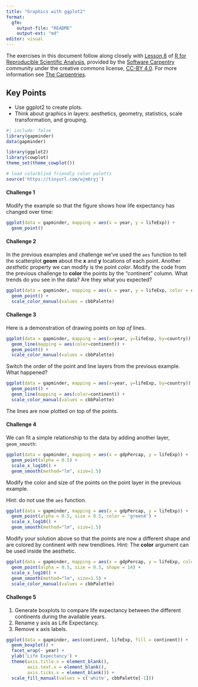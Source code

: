 ```yaml
---
title: "Graphics with ggplot2"
format: 
  gfm:
    output-file: "README"
    output-ext: "md"
editor: visual
---
```


The exercises in this document follow along closely with [Lesson 8](https://swcarpentry.github.io/r-novice-gapminder/08-plot-ggplot2/index.html) of [R for Reproducible Scientific Analysis](https://swcarpentry.github.io/r-novice-gapminder/), provided by the [Software Carpentry](https://software-carpentry.org/) community under the creative commons license, [CC-BY 4.0](https://creativecommons.org/licenses/by/4.0/). For more information see [The Carpentries](https://carpentries.org/).

::: callout-tip
## Key Points

-   Use ggplot2 to create plots.
-   Think about graphics in layers: aesthetics, geometry, statistics, scale transformation, and grouping.
:::

```r
#| include: false
library(gapminder)
data(gapminder)

library(ggplot2)
library(cowplot)
theme_set(theme_cowplot())

# load colorblind friendly color paletts
source('https://tinyurl.com/wjm6ryj')
```

#### Challenge 1

Modify the example so that the figure shows how life expectancy has changed over time:

<!-- Challenge 1 answer begin -->

```r
ggplot(data = gapminder, mapping = aes(x = year, y = lifeExp)) + 
  geom_point()
```

<!-- Challenge 1 answer end -->

#### Challenge 2

In the previous examples and challenge we've used the `aes` function to tell the scatterplot **geom** about the **x** and **y** locations of each point. Another *aesthetic* property we can modify is the point *color*. Modify the code from the previous challenge to **color** the points by the "continent" column. What trends do you see in the data? Are they what you expected?

<!-- Challenge 2 answer begin -->

```r
ggplot(data = gapminder, mapping = aes(x = year, y = lifeExp, color = continent)) + 
  geom_point() +
  scale_color_manual(values = cbbPalette)
```

<!-- Challenge 2 answer end -->

#### Challenge 3

Here is a demonstration of drawing points *on top of* lines.

```r
ggplot(data = gapminder, mapping = aes(x=year, y=lifeExp, by=country)) +
  geom_line(mapping = aes(color=continent)) + 
  geom_point() +
  scale_color_manual(values = cbbPalette)
```

Switch the order of the point and line layers from the previous example. What happened?

<!-- Challenge 3 answer begin -->

```r
ggplot(data = gapminder, mapping = aes(x=year, y=lifeExp, by=country)) +
  geom_point() +
  geom_line(mapping = aes(color=continent)) + 
  scale_color_manual(values = cbbPalette)
```

The lines are now plotted on top of the points.

<!-- Challenge 3 answer end -->

#### Challenge 4

We can fit a simple relationship to the data by adding another layer, `geom_smooth`:

```r
ggplot(data = gapminder, mapping = aes(x = gdpPercap, y = lifeExp)) +
  geom_point(alpha = 0.5) + 
  scale_x_log10() +
  geom_smooth(method="lm", size=1.5)
```

Modify the color and size of the points on the point layer in the previous example.

Hint: do not use the `aes` function.

<!-- Challenge 4a answer begin -->

```r
ggplot(data = gapminder, mapping = aes(x = gdpPercap, y = lifeExp)) +
  geom_point(alpha = 0.5, size = 0.5, color = 'green4') + 
  scale_x_log10() +
  geom_smooth(method="lm", size=1.5)
```

<!-- Challenge 4a answer end -->

Modify your solution above so that the points are now a different shape and are colored by continent with new trendlines. Hint: The **color** argument can be used inside the aesthetic.

<!-- Challenge 4b answer begin -->

```r
ggplot(data = gapminder, mapping = aes(x = gdpPercap, y = lifeExp, color = continent)) +
  geom_point(alpha = 0.5, size = 0.5, shape = 14) + 
  scale_x_log10() +
  geom_smooth(method="lm", size=1.5) +
  scale_color_manual(values = cbbPalette)
```

<!-- Challenge 4b answer end -->

#### Challenge 5

1.  Generate boxplots to compare life expectancy between the different continents during the available years.
2.  Rename y axis as Life Expectancy.
3.  Remove x axis labels.

<!-- Challenge 5 answer begin -->

```r
ggplot(data = gapminder, aes(continent, lifeExp, fill = continent)) +
  geom_boxplot() +
  facet_wrap(~ year) +
  ylab('Life Expectancy') +
  theme(axis.title.x = element_blank(),
        axis.text.x = element_blank(),
        axis.ticks.x = element_blank()) +
  scale_fill_manual(values = c('white', cbbPalette[-1]))
```

<!-- Challenge 5 answer end -->
